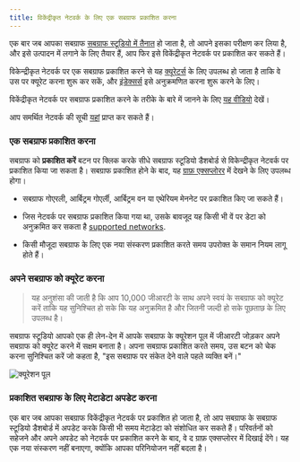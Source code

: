 ```yaml
---
title: विकेंद्रीकृत नेटवर्क के लिए एक सबग्राफ प्रकाशित करना
---
```


एक बार जब आपका सबग्राफ [सबग्राफ स्टूडियो में तैनात](/deploying/deploying-a-subgraph-to-studio) हो जाता है, तो आपने इसका परीक्षण कर लिया है, और इसे उत्पादन में लगाने के लिए तैयार हैं, आप फिर इसे विकेंद्रीकृत नेटवर्क पर प्रकाशित कर सकते हैं।

विकेन्द्रीकृत नेटवर्क पर एक सबग्राफ प्रकाशित करने से यह [क्यूरेटर्स](/network/curating) के लिए उपलब्ध हो जाता है ताकि वे उस पर क्यूरेट करना शुरू कर सकें, और [इंडेक्सर्स](/network/indexing) इसे अनुक्रमणित करना शुरू करने के लिए।

विकेंद्रीकृत नेटवर्क पर सबग्राफ प्रकाशित करने के तरीके के बारे में जानने के लिए [यह वीडियो](https://youtu.be/HfDgC2oNnwo?t=580) देखें।

आप समर्थित नेटवर्क की सूची [यहां](/Developing/supported-networks) प्राप्त कर सकते हैं।

### एक सबग्राफ प्रकाशित करना

सबग्राफ को **प्रकाशित करें** बटन पर क्लिक करके सीधे सबग्राफ स्टूडियो डैशबोर्ड से विकेन्द्रीकृत नेटवर्क पर प्रकाशित किया जा सकता है। सबग्राफ प्रकाशित होने के बाद, यह [ग्राफ़ एक्सप्लोरर](https://thegraph.com/explorer/) में देखने के लिए उपलब्ध होगा।

- सबग्राफ गोएरली, आर्बिट्रम गोएर्ली, आर्बिट्रम वन या एथेरियम मेननेट पर प्रकाशित किए जा सकते हैं।

- जिस नेटवर्क पर सबग्राफ प्रकाशित किया गया था, उसके बावजूद यह किसी भी वें पर डेटा को अनुक्रमित कर सकता है [supported networks](/developing/supported-networks).

- किसी मौजूदा सबग्राफ के लिए एक नया संस्करण प्रकाशित करते समय उपरोक्त के समान नियम लागू होते हैं।

### अपने सबग्राफ को क्यूरेट करना

> यह अनुशंसा की जाती है कि आप 10,000 जीआरटी के साथ अपने स्वयं के सबग्राफ को क्यूरेट करें ताकि यह सुनिश्चित हो सके कि यह अनुक्रमित है और जितनी जल्दी हो सके पूछताछ के लिए उपलब्ध है।

सबग्राफ स्टूडियो आपको एक ही लेन-देन में आपके सबग्राफ के क्यूरेशन पूल में जीआरटी जोड़कर अपने सबग्राफ को क्यूरेट करने में सक्षम बनाता है। अपना सबग्राफ प्रकाशित करते समय, उस बटन को चेक करना सुनिश्चित करें जो कहता है, "इस सबग्राफ पर संकेत देने वाले पहले व्यक्ति बनें।"

![क्यूरेशन पूल](/img/curate-own-subgraph-tx.png)

### प्रकाशित सबग्राफ के लिए मेटाडेटा अपडेट करना

एक बार जब आपका सबग्राफ विकेंद्रीकृत नेटवर्क पर प्रकाशित हो जाता है, तो आप सबग्राफ के सबग्राफ स्टूडियो डैशबोर्ड में अपडेट करके किसी भी समय मेटाडेटा को संशोधित कर सकते हैं। परिवर्तनों को सहेजने और अपने अपडेट को नेटवर्क पर प्रकाशित करने के बाद, वे द ग्राफ़ एक्सप्लोरर में दिखाई देंगे। यह एक नया संस्करण नहीं बनाएगा, क्योंकि आपका परिनियोजन नहीं बदला है।
